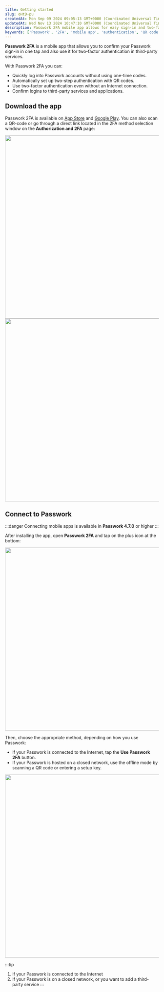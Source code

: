 ```yaml
---
title: Getting started
slug: oHtD-pu
createdAt: Mon Sep 09 2024 09:05:13 GMT+0000 (Coordinated Universal Time)
updatedAt: Wed Nov 13 2024 10:47:10 GMT+0000 (Coordinated Universal Time)
description: Passwork 2FA mobile app allows for easy sign-in and two-factor authentication.
keywords: ['Passwork', '2FA', 'mobile app', 'authentication', 'QR code']
---
```


**Passwork 2FA** is a mobile app that allows you to confirm your Passwork sign-in in one tap and also use it for two-factor authentication in third-party services.

With Passwork 2FA you can:

- Quickly log into Passwork accounts without using one-time codes.
- Automatically set up two-step authentication with QR codes.
- Use two-factor authentication even without an Internet connection.
- Confirm logins to third-party services and applications.

## Download the app

Passwork 2FA is available on <a href="https://passwork.pro/mobile-2fa-appstore" target="_blank">App Store</a> and <a href="https://passwork.pro/mobile-2fa-googleplay" target="_blank">Google Play</a>. You can also scan a QR-code or go through a direct link located in the 2FA method selection window on the **Authorization and 2FA** page:

<div style={{ textAlign: 'center' }}>
  <img
    src="/img/assets/QKZtfOnnubSbfN3D1EPqb-SJ3gji0OGkpl_gD6xy27m-20240909-110233.png"
    width="600"
    style={{ display: 'block', margin: '0 auto' }}
  />
</div>

<div style={{ textAlign: 'center' }}>
  <img
    src="/img/assets/QKZtfOnnubSbfN3D1EPqb-FxArZPDblSamI8xjXzq5n-20240909-105903.png"
    width="600"
    style={{ display: 'block', margin: '0 auto' }}
  />
</div>

## Connect to Passwork

:::danger
Connecting mobile apps is available in **Passwork 4.7.0** or higher
:::

After installing the app, open **Passwork 2FA** and tap on the plus icon at the bottom:

<div style={{ textAlign: 'center' }}>
  <img
    src="/img/assets/QKZtfOnnubSbfN3D1EPqb-0BtLeDDrTjqK2ZT2576h0-20240909-113231.png"
    width="600"
    style={{ display: 'block', margin: '0 auto' }}
  />
</div>

Then, choose the appropriate method, depending on how you use Passwork:

- If your Passwork is connected to the Internet, tap the **Use Passwork 2FA** button.
- If your Passwork is hosted on a closed network, use the offline mode by scanning a QR code or entering a setup key.

<div style={{ textAlign: 'center' }}>
  <img
    src="/img/assets/QKZtfOnnubSbfN3D1EPqb--VYypBJvQww0OxAE2pL5W-20240909-113307.png"
    width="600"
    style={{ display: 'block', margin: '0 auto' }}
  />
</div>

:::tip
1. If your Passwork is connected to the Internet
2. If your Passwork is on a closed network, or you want to add a third-party service
:::
